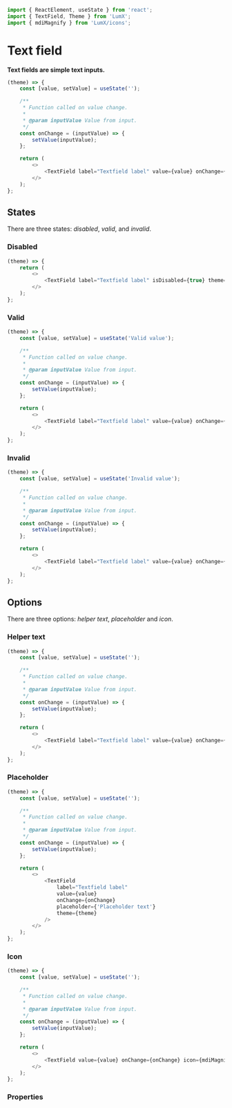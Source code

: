 ```javascript import
import { ReactElement, useState } from 'react';
import { TextField, Theme } from 'LumX';
import { mdiMagnify } from 'LumX/icons';
```

# Text field

**Text fields are simple text inputs.**

```javascript jsx withThemeSwitcher disableGrid
(theme) => {
    const [value, setValue] = useState('');

    /**
     * Function called on value change.
     *
     * @param inputValue Value from input.
     */
    const onChange = (inputValue) => {
        setValue(inputValue);
    };

    return (
        <>
            <TextField label="Textfield label" value={value} onChange={onChange} theme={theme} />
        </>
    );
};
```

## States

There are three states: _disabled_, _valid_, and _invalid_.

### Disabled

```javascript jsx withThemeSwitcher disableGrid
(theme) => {
    return (
        <>
            <TextField label="Textfield label" isDisabled={true} theme={theme} />
        </>
    );
};
```

### Valid

```javascript jsx withThemeSwitcher disableGrid
(theme) => {
    const [value, setValue] = useState('Valid value');

    /**
     * Function called on value change.
     *
     * @param inputValue Value from input.
     */
    const onChange = (inputValue) => {
        setValue(inputValue);
    };

    return (
        <>
            <TextField label="Textfield label" value={value} onChange={onChange} isValid={true} theme={theme} />
        </>
    );
};
```

### Invalid

```javascript jsx withThemeSwitcher disableGrid
(theme) => {
    const [value, setValue] = useState('Invalid value');

    /**
     * Function called on value change.
     *
     * @param inputValue Value from input.
     */
    const onChange = (inputValue) => {
        setValue(inputValue);
    };

    return (
        <>
            <TextField label="Textfield label" value={value} onChange={onChange} hasError={true} theme={theme} />
        </>
    );
};
```

## Options

There are three options: _helper text_, _placeholder_ and _icon_.

### Helper text

```javascript jsx withThemeSwitcher disableGrid
(theme) => {
    const [value, setValue] = useState('');

    /**
     * Function called on value change.
     *
     * @param inputValue Value from input.
     */
    const onChange = (inputValue) => {
        setValue(inputValue);
    };

    return (
        <>
            <TextField label="Textfield label" value={value} onChange={onChange} helper={'Helper text'} theme={theme} />
        </>
    );
};
```

### Placeholder

```javascript jsx withThemeSwitcher disableGrid
(theme) => {
    const [value, setValue] = useState('');

    /**
     * Function called on value change.
     *
     * @param inputValue Value from input.
     */
    const onChange = (inputValue) => {
        setValue(inputValue);
    };

    return (
        <>
            <TextField
                label="Textfield label"
                value={value}
                onChange={onChange}
                placeholder={'Placeholder text'}
                theme={theme}
            />
        </>
    );
};
```

### Icon

```javascript jsx withThemeSwitcher disableGrid
(theme) => {
    const [value, setValue] = useState('');

    /**
     * Function called on value change.
     *
     * @param inputValue Value from input.
     */
    const onChange = (inputValue) => {
        setValue(inputValue);
    };

    return (
        <>
            <TextField value={value} onChange={onChange} icon={mdiMagnify} theme={theme} />
        </>
    );
};
```

### Properties

<PropTable component="TextField" />
